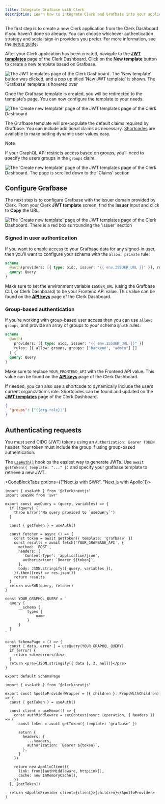 ```yaml
---
title: Integrate Grafbase with Clerk
description: Learn how to integrate Clerk and Grafbase into your application
---
```


The first step is to create a new Clerk application from the Clerk Dashboard if you haven’t done so already. You can choose whichever authentication strategy and social sign-in providers you prefer. For more information, see the [setup guide](/docs/quickstarts/setup-clerk).

After your Clerk application has been created, navigate to the [**JWT templates**](https://dashboard.clerk.com/last-active?path=jwt-templates) page of the Clerk Dashboard. Click on the **New template** button to create a new template based on Grafbase.

![The JWT templates page of the Clerk Dashboard. The 'New template' button was clicked, and a pop up titled 'New JWT template' is shown. The 'Grafbase' template is hovered over](/docs/images/integrations/grafbase/jwt-template.webp)

Once the Grafbase template is created, you will be redirected to the template's page. You can now configure the template to your needs.

![The 'Create new template' page of the JWT templates page of the Clerk Dashboard](/docs/images/integrations/grafbase/create-template.webp)

The Grafbase template will pre-populate the default claims required by Grafbase. You can include additional claims as necessary. [Shortcodes](/docs/backend-requests/making/jwt-templates#shortcodes) are available to make adding dynamic user values easy.

> [!NOTE]
> If your GraphQL API restricts access based on groups, you’ll need to specify the users groups in the `groups` claim.

![The 'Create new template' page of the JWT templates page of the Clerk Dashboard. The page is scrolled down to the 'Claims' section](/docs/images/integrations/grafbase/template-shortcodes.webp)

## Configure Grafbase

The next step is to configure Grafbase with the issuer domain provided by Clerk. From your Clerk **JWT template** screen, find the **Issuer** input and click to **Copy** the URL.

![The 'Create new template' page of the JWT templates page of the Clerk Dashboard. There is a red box surrounding the 'Issuer' section](/docs/images/integrations/grafbase/template-issuer.webp)

### Signed in user authentication

If you want to enable access to your Grafbase data for any signed-in user, then you’ll want to configure your schema with the `allow: private` rule:

```graphql
schema
  @auth(providers: [{ type: oidc, issuer: "{{ env.ISSUER_URL }}" }], rules: [{ allow: private }]) {
  query: Query
}
```

Make sure to set the environment variable `ISSUER_URL` (using the Grafbase CLI, or Clerk Dashboard) to be your Frontend API value. This value can be found on the [**API keys**](https://dashboard.clerk.com/last-active?path=api-keys) page of the Clerk Dashboard.

### Group-based authentication

If you’re working with group-based user access then you can use `allow: groups`, and provide an array of groups to your schema `@auth` rules:

```graphql
schema
  @auth(
    providers: [{ type: oidc, issuer: "{{ env.ISSUER_URL }}" }]
    rules: [{ allow: groups, groups: ["backend", "admin"] }]
  ) {
  query: Query
}
```

Make sure to replace `YOUR_FRONTEND_API` with the Frontend API value. This value can be found on the [**API keys**](https://dashboard.clerk.com/last-active?path=api-keys) page of the Clerk Dashboard.

If needed, you can also use a shortcode to dynamically include the users current organization's role. Shortcodes can be found and updated on the [**JWT templates**](https://dashboard.clerk.com/last-active?path=jwt-templates) page of the Clerk Dashboard.

```json
{
  "groups": ["{{org.role}}"]
}
```

## Authenticating requests

You must send OIDC (JWT) tokens using an `Authorization: Bearer TOKEN` header. Your token must include the group if using group-based authentication.

The [`useAuth()`](/docs/references/react/use-auth) hook os the easiest way to generate JWTs. Use `await getToken({ template: "..." })` and specify your grafbase template to retrieve a new JWT.

<CodeBlockTabs options={["Next.js with SWR", "Next.js with Apollo"]}>
  ```tsx
  import { useAuth } from '@clerk/nextjs'
  import useSWR from 'swr'

  export const useQuery = (query, variables) => {
    if (!query) {
      throw Error('No query provided to `useQuery`')
    }

    const { getToken } = useAuth()

    const fetcher = async () => {
      const token = await getToken({ template: 'grafbase' })
      const results = await fetch('YOUR_GRAFBASE_API', {
        method: 'POST',
        headers: {
          'Content-Type': 'application/json',
          authorization: `Bearer ${token}`,
        },
        body: JSON.stringify({ query, variables }),
      }).then((res) => res.json())
      return results
    }
    return useSWR(query, fetcher)
  }

  const YOUR_GRAPHQL_QUERY = `
  	query {
  		__schema {
  			types {
  				name
  			}
  		}
  	}
  `

  const SchemaPage = () => {
    const { data, error } = useQuery(YOUR_GRAPHQL_QUERY)
    if (error) {
      return <div>error</div>
    }
    return <pre>{JSON.stringify({ data }, 2, null)}</pre>
  }

  export default SchemaPage
  ```

  ```tsx
  import { useAuth } from '@clerk/nextjs'

  export const ApolloProviderWrapper = ({ children }: PropsWithChildren) => {
    const { getToken } = useAuth()

    const client = useMemo(() => {
      const authMiddleware = setContext(async (operation, { headers }) => {
        const token = await getToken({ template: 'grafbase' })

        return {
          headers: {
            ...headers,
            authorization: `Bearer ${token}`,
          },
        }
      })

      return new ApolloClient({
        link: from([authMiddleware, httpLink]),
        cache: new InMemoryCache(),
      })
    }, [getToken])

    return <ApolloProvider client={client}>{children}</ApolloProvider>
  }
  ```
</CodeBlockTabs>
